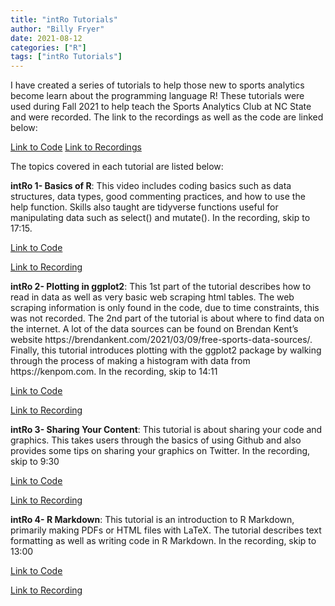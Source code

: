 ```yaml
---
title: "intRo Tutorials"
author: "Billy Fryer"
date: 2021-08-12
categories: ["R"]
tags: ["intRo Tutorials"]
---
```


I have created a series of tutorials to help those new to sports analytics become learn about the programming language R! These tutorials were used during Fall 2021 to help teach the Sports Analytics Club at NC State and were recorded. The link to the recordings as well as the code are linked below:

[Link to Code](https://github.com/b4billy/intRo-Tutorials)
[Link to Recordings](https://www.youtube.com/watch?v=rE4ah0nBouY&list=PLzfY2UeNJip_GBjX8xEcRcc9omZjl1jFU)

The topics covered in each tutorial are listed below:

**intRo 1- Basics of R**: This video includes coding basics such as data structures, data types, good commenting practices, and how to use the help function. Skills also taught are tidyverse functions useful for manipulating data such as select() and mutate(). In the recording, skip to 17:15.

[Link to Code](https://github.com/b4billy/intRo-Tutorials/blob/main/intRo%201-%20Basics.R)

[Link to Recording](https://www.youtube.com/watch?v=rE4ah0nBouY&list=PLzfY2UeNJip_GBjX8xEcRcc9omZjl1jFU)

**intRo 2- Plotting in ggplot2**: This 1st part of the tutorial describes how to read in data as well as very basic web scraping html tables. The web scraping information is only found in the code, due to time constraints, this was not recorded. The 2nd part of the tutorial is about where to find data on the internet. A lot of the data sources can be found on Brendan Kent's website https://brendankent.com/2021/03/09/free-sports-data-sources/. Finally, this tutorial introduces plotting with the ggplot2 package by walking through the process of making a histogram with data from https://kenpom.com. In the recording, skip to 14:11 

[Link to Code](https://github.com/b4billy/intRo-Tutorials/blob/main/intRo%202%20-%20Data%20and%20Graphing.Rmd)

[Link to Recording](https://www.youtube.com/watch?v=-ot2T-BPN1k&list=PLzfY2UeNJip_GBjX8xEcRcc9omZjl1jFU&index=2)

**intRo 3- Sharing Your Content**: This tutorial is about sharing your code and graphics. This takes users through the basics of using Github and also provides some tips on sharing your graphics on Twitter. In the recording, skip to 9:30

[Link to Code](https://github.com/b4billy/intRo-Tutorials/blob/main/intRo%203-%20Sharing.Rmd)

[Link to Recording](https://www.youtube.com/watch?v=N3IeIrd8yKM&list=PLzfY2UeNJip_GBjX8xEcRcc9omZjl1jFU&index=3)

**intRo 4- R Markdown**: This tutorial is an introduction to R Markdown, primarily making PDFs or HTML files with LaTeX. The tutorial describes text formatting as well as writing code in R Markdown. In the recording, skip to 13:00

[Link to Code](https://github.com/b4billy/intRo-Tutorials/blob/main/intRo%204-%20R%20Markdown.Rmd)

[Link to Recording](https://www.youtube.com/watch?v=N3IeIrd8yKM&list=PLzfY2UeNJip_GBjX8xEcRcc9omZjl1jFU&index=4)